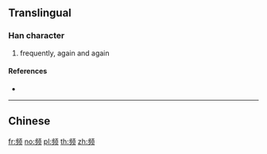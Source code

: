 {{character info/new}}
{{also|頻}}
==Translingual==

===Han character===
{{Han char|rn=181|rad=页|as=07|sn=13|four=|canj=YHMBO}}

# frequently, again and again

====References====
* {{Han ref|kx=1410.451|hdz=74374.010|uh=9891|ud=39057}}

----

==Chinese==
{{zh-see|頻}}

[[fr:频]]
[[no:频]]
[[pl:频]]
[[th:频]]
[[zh:频]]